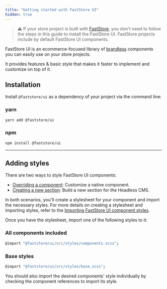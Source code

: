 ```yaml
---
title: "Getting started with FastStore UI"
hidden: true
---
```


> ⚠️ If your store project is built with [FastStore](https://developers.vtex.com/docs/guides/faststore), you don't need to follow the steps in this guide to install the FastStore UI. FastStore projects include by default FastStore UI components.

FastStore UI is an ecommerce-focused library of [brandless](https://developers.vtex.com/docs/guides/faststore/using-themes-overview#brandless-and-the-theming-structure) components you can easily use on your store projects.

It provides features & basic style that makes it faster to implement and customize on top of it.

## Installation

Install `@faststore/ui` as a dependency of your project via the command line:

### yarn

```sh
yarn add @faststore/ui
```

### npm

```sh
npm install @faststore/ui
```

---

## Adding styles

There are two ways to style FastStore UI components:

- [Overriding a component](https://developers.vtex.com/docs/guides/faststore/overrides-native-component): Customize a native component.
- [Creating a new section](https://developers.vtex.com/docs/guides/faststore/building-sections-creating-a-new-section): Build a new section for the Headless CMS.

In both scenarios, you'll create a stylesheet for your component and import the necessary styles. For more details on creating a stylesheet and importing styles, refer to the [Importing FastStore UI component styles](https://developers.vtex.com/docs/guides/faststore/using-themes-importing-ui-components-styles).

Once you have the stylesheet, import one of the following styles to it:

### All components included

```sh
@import "@faststore/ui/src/styles/components.scss";
```

### Base styles 

```sh
@import "@faststore/ui/src/styles/base.scss";
```

You should also import the desired components' style individually by checking the component references to import its style.

